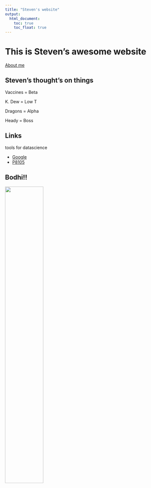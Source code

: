 ```yaml
---
title: "Steven's website"
output: 
  html_document:
    toc: true
    toc_float: true
---
```


# This is Steven's awesome website

[About me](about.html)

## Steven's thought's on things
Vaccines = Beta

K. Dew = Low T

Dragons = Alpha

Heady = Boss



### 

## Links

tools for datascience

* [Google](https://google.com)
* [P8105](https://p8105.com)

## Bodhi!!

<img src ="images/IMG_0545.JPG" style="width:50%">

